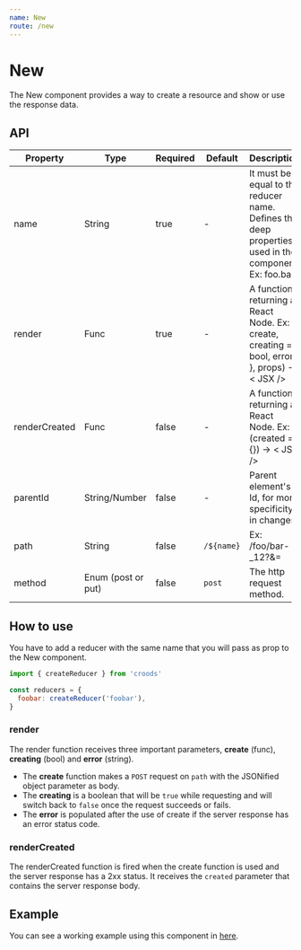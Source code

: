 ```yaml
---
name: New
route: /new
---
```



# New

The New component provides a way to create a resource and show or use the response data.

## API

| Property      | Type               | Required | Default    | Description                                                                                          |
| ------------- | ------------------ | -------- | ---------- | ---------------------------------------------------------------------------------------------------- |
| name          | String             | true     | -          | It must be equal to the reducer name. Defines the deep properties used in the component. Ex: foo.bar |
| render        | Func               | true     | -          | A function returning a React Node. Ex: ({ create, creating = bool, error }, props) -> < JSX />       |
| renderCreated | Func               | false    | -          | A function returning a React Node. Ex: (created = {}) -> < JSX />                                    |
| parentId      | String/Number      | false    | -          | Parent element's Id, for more specificity in changes.                                                |
| path          | String             | false    | `/${name}` | Ex: /foo/bar-\_12?&=                                                                                 |
| method        | Enum (post or put) | false    | `post`     | The http request method.                                                                             |

## How to use

You have to add a reducer with the same name that you will pass as prop to the New component.

```javascript
import { createReducer } from 'croods'

const reducers = {
  foobar: createReducer('foobar'),
}
```

### render

The render function receives three important parameters, **create** (func), **creating** (bool) and **error** (string).

- The **create** function makes a `POST` request on `path` with the JSONified object parameter as body.
- The **creating** is a boolean that will be `true` while requesting and will switch back to `false` once the request succeeds or fails.
- The **error** is populated after the use of create if the server response has an error status code.

### renderCreated

The renderCreated function is fired when the create function is used and the server response has a 2xx status.
It receives the `created` parameter that contains the server response body.

## Example

You can see a working example using this component in [here](https://github.com/SeasonedSoftware/croods/blob/master/example/src/colors/New.js).
